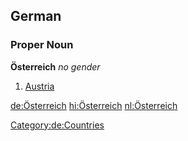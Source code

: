 ==German==
===Proper Noun===
'''Österreich''' ''no gender''
# [[Austria]]
[[Category:de:Countries]]

[[de:Österreich]]
[[hi:Österreich]]
[[nl:Österreich]]